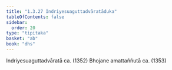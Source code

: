 ```yaml
---
title: "1.3.27 Indriyesuaguttadvāratāduka"
tableOfContents: false
sidebar:
  order: 20
type: "tipitaka"
basket: "ab"
book: "dhs"
---
```



<DynamicBreadcrumb />

<Division number="149" book="dhs" bookNo="29" page="40">

<Paragraph number="334" book="dhs">
Indriyesuaguttadvāratā ca. (<Emphasis>1352</Emphasis>)
</Paragraph>

<Paragraph number="335" book="dhs">
Bhojane amattaññutā ca. (<Emphasis>1353</Emphasis>)
</Paragraph>
</Division>